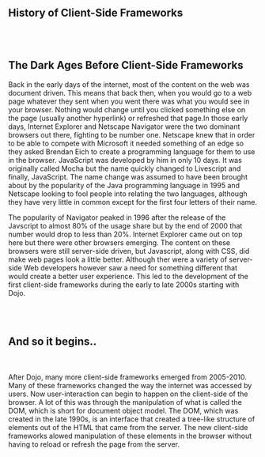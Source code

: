 ## History of Client-Side Frameworks
<br></br>
## The Dark Ages Before Client-Side Frameworks  

Back in the early days of the internet, most of the content on the web was document driven. This means that back then, when you would go to a web page whatever they
sent when you went there was what you would see in your browser. Nothing would change until you clicked something else on the page (usually another hyperlink) or 
refreshed that page.In those early days, Internet Explorer and Netscape Navigator were the two dominant browsers out there, fighting to be number one. Netscape knew that
in order to be able to compete with Microsoft it needed something of an edge so they asked Brendan Eich to create a programming language
for them to use in the browser. JavaScript was developed by him in only 10 days. It was originally called Mocha but the name quickly changed to Livescript
and finally, JavaScript. The name change was assumed to have been brought about by the popularity of the Java programming language in 1995 and Netscape looking
to fool people into relating the two languages, although they have very little in common except for the first four letters of their name.  
  


The popularity of Navigator peaked in 1996 after the release of the Javscript to almost 80% of the usage share but by the end of 2000 that
number would drop to less than 20%. Internet Explorer came out on top here but there were other browsers emerging. The content on these browsers
were still server-side driven, but Javascript, along with CSS, did make web pages look a little better. Although ther were a variety of server-side Web developers however saw a need for something different that 
would create a better user experience. This led to the development of the first client-side frameworks during the early to late 2000s starting with Dojo.  

<br></br>
## And so it begins..
<br></br>
After Dojo, many more client-side frameworks emerged from 2005-2010. Many of these frameworks changed the way the internet was accessed by users. Now user-interaction
can begin to happen on the client-side of the browser. A lot of this was through the manipulation of what is called the DOM, which is short for document object model.
The DOM, which was created in the late 1990s, is an interface that created a tree-like structure of elements out of the HTML that came from the server. The new 
client-side frameworks alowed manipulation of these elements in the browser without having to reload or refresh the page from the server.   

 



